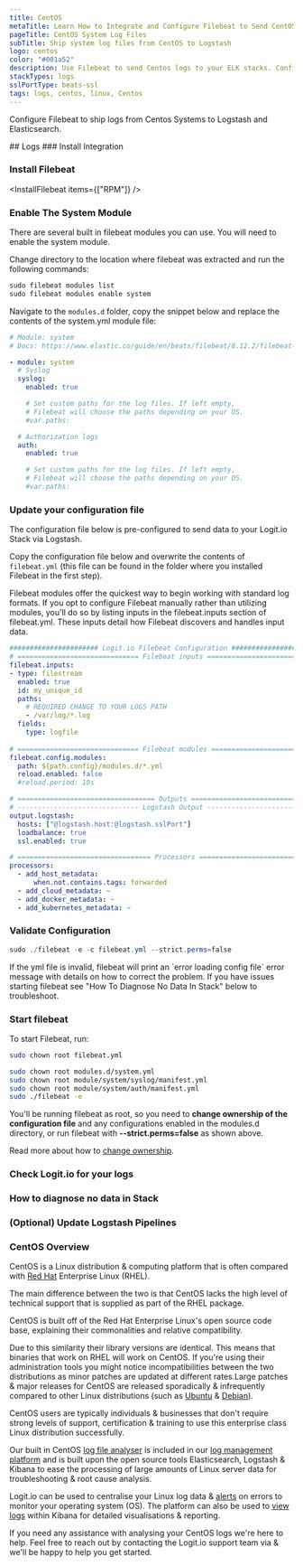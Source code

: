 ```yaml
---
title: CentOS
metaTitle: Learn How to Integrate and Configure Filebeat to Send CentOS Logs
pageTitle: CentOS System Log Files
subTitle: Ship system log files from CentOS to Logstash
logo: centos
color: "#001a52"
description: Use Filebeat to send Centos logs to your ELK stacks. Configure Filebeat to send Centos application logs to Logstash or Elasticsearch. 
stackTypes: logs
sslPortType: beats-ssl
tags: logs, centos, linux, Centos
---
```


Configure Filebeat to ship logs from Centos Systems to Logstash and Elasticsearch.

<Steps>
  ## Logs
  ### Install Integration
  <InstallIntegration/>

  ### Install Filebeat

  <InstallFilebeat items={["RPM"]} />

  ### Enable The System Module

  There are several built in filebeat modules you can use. You will need to enable the system module.

  Change directory to the location where filebeat was extracted and run the following commands:

  ```cmd copy
  sudo filebeat modules list
  sudo filebeat modules enable system
  ```

  Navigate to the `modules.d` folder, copy the snippet below and replace the contents of the system.yml module file:

  ```yaml copy
  # Module: system
  # Docs: https://www.elastic.co/guide/en/beats/filebeat/8.12.2/filebeat-module-system.html

  - module: system
    # Syslog
    syslog:
      enabled: true

      # Set custom paths for the log files. If left empty,
      # Filebeat will choose the paths depending on your OS.
      #var.paths:

    # Authorization logs
    auth:
      enabled: true

      # Set custom paths for the log files. If left empty,
      # Filebeat will choose the paths depending on your OS.
      #var.paths:
  ```
  
  ### Update your configuration file

  The configuration file below is pre-configured to send data to your Logit.io Stack via Logstash.

  Copy the configuration file below and overwrite the contents of `filebeat.yml` 
  (this file can be found in the folder where you installed Filebeat in the first step).

  <Callout type="info">
    Filebeat modules offer the quickest way to begin working with standard log formats. 
    If you opt to configure Filebeat manually rather than utilizing modules, 
    you'll do so by listing inputs in the filebeat.inputs section of filebeat.yml. 
    These inputs detail how Filebeat discovers and handles input data. 
  </Callout>
      
  ```yml copy showLineNumbers /@logstash.host/ /@logstash.sslPort/
  ###################### Logit.io Filebeat Configuration ########################
  # ============================== Filebeat inputs ==============================
  filebeat.inputs:
  - type: filestream
    enabled: true
    id: my_unique_id
    paths:
      # REQUIRED CHANGE TO YOUR LOGS PATH
      - /var/log/*.log
    fields:
      type: logfile
      
  # ============================== Filebeat modules ==============================
  filebeat.config.modules:
    path: ${path.config}/modules.d/*.yml
    reload.enabled: false
    #reload.period: 10s

  # ================================== Outputs ===================================
  # ------------------------------ Logstash Output -------------------------------
  output.logstash:
    hosts: ["@logstash.host:@logstash.sslPort"]
    loadbalance: true
    ssl.enabled: true

  # ================================= Processors =================================
  processors:
    - add_host_metadata:
        when.not.contains.tags: forwarded
    - add_cloud_metadata: ~
    - add_docker_metadata: ~
    - add_kubernetes_metadata: ~
  ```

  ### Validate Configuration
    
  ```ps1 copy
  sudo ./filebeat -e -c filebeat.yml --strict.perms=false
  ```

  <Callout type="info">
    If the yml file is invalid, filebeat will print an `error loading config file` 
    error message with details on how to correct the problem. If you have issues 
    starting filebeat see "How To Diagnose No Data In Stack" below to troubleshoot.
  </Callout>

  ### Start filebeat

  To start Filebeat, run:

  ```bash copy
  sudo chown root filebeat.yml 
  ```

  ```bash copy
  sudo chown root modules.d/system.yml
  sudo chown root module/system/syslog/manifest.yml
  sudo chown root module/system/auth/manifest.yml
  sudo ./filebeat -e
  ```

  You'll be running filebeat as root, so you need to __change ownership of the configuration file__ and any 
  configurations enabled in the modules.d directory, or run filebeat with __--strict.perms=false__ as shown above. 

  Read more about how to [change ownership](https://www.elastic.co/guide/en/beats/libbeat/master/config-file-permissions.html).

  ### Check Logit.io for your logs

  <LaunchStack utmMedium="logs" utmCampaign="centos" source="centos" />

  ### How to diagnose no data in Stack

  <DiagnoseNoData />

  ### (Optional) Update Logstash Pipelines

  <LogstashPipeline />
            
</Steps>

### CentOS Overview

CentOS is a Linux distribution & computing platform that is often compared 
with [Red Hat](/integrations/log-management/operating-systems/redhat) Enterprise Linux (RHEL). 

The main difference between the two is that CentOS lacks the high level of 
technical support that is supplied as part of the RHEL package.  

CentOS is built off of the Red Hat Enterprise Linux's open source code 
base, explaining their commonalities and relative compatibility.

Due to this similarity their library versions are identical. This means that 
binaries that work on RHEL will work on CentOS. If you're using their administration 
tools you might notice incompatibilities between the two distributions as 
minor patches are updated at different rates.Large patches & major releases 
for CentOS are released sporadically & infrequently compared to other Linux 
distributions (such as [Ubuntu](/integrations/log-management/operating-systems/ubuntu) 
& [Debian](/integrations/log-management/operating-systems/debian)).

CentOS users are typically individuals & businesses that don't require strong levels 
of support, certification & training to use this enterprise class Linux distribution successfully. 

Our built in CentOS [log file analyser](https://logit.io/solutions/analysis/log-analysis) is 
included in our [log management platform](https://logit.io/platform/logging/log-management) 
and is built upon the open source tools Elasticsearch, Logstash & Kibana to ease the processing 
of large amounts of Linux server data for troubleshooting & root cause analysis.

Logit.io can be used to centralise your Linux log 
data & [alerts](https://logit.io/platform/features/hosted-elk/elk-alerting) on errors 
to monitor your operating system (OS). The platform can also be used 
to [view logs](https://logit.io/solutions/log-viewer) within Kibana for 
detailed visualisations & reporting.
   
If you need any assistance with analysing your CentOS logs we're here to help. 
Feel free to reach out by contacting the Logit.io support team 
via <IntercomButton text="live chat" /> & we'll be happy to help you get started.



